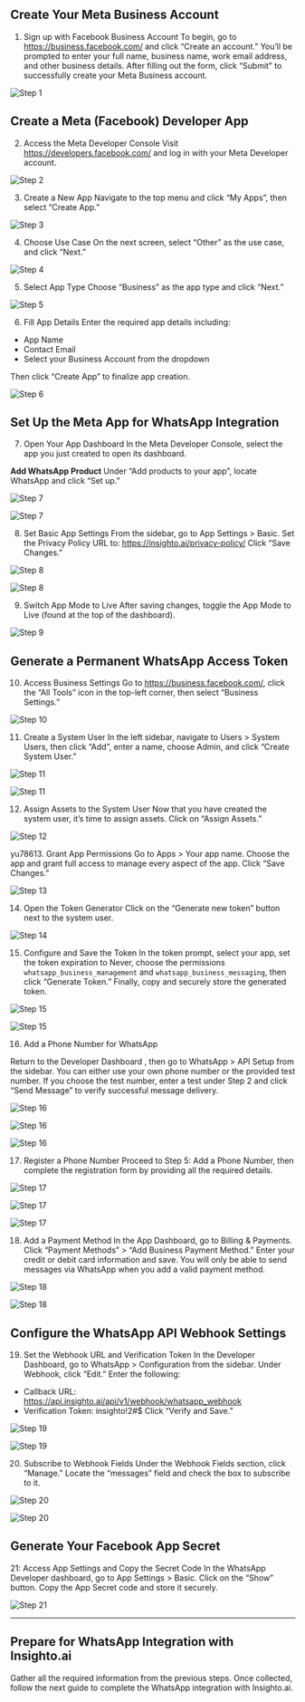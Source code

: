 
## Create Your Meta Business Account

1. Sign up with Facebook Business Account
To begin, go to https://business.facebook.com/ and click “Create an account.” You’ll be prompted to enter your full name, business name, work email address, and other business details. After filling out the form, click “Submit” to successfully create your Meta Business account.

![Step 1](images/whatsapp/1.png)

## Create a Meta (Facebook) Developer App

2. Access the Meta Developer Console
Visit https://developers.facebook.com/ and log in with your Meta Developer account.

![Step 2](images/whatsapp/2.png)

3. Create a New App
Navigate to the top menu and click “My Apps”, then select “Create App.”

![Step 3](images/whatsapp/3.png)

4. Choose Use Case
On the next screen, select “Other” as the use case, and click “Next.”

![Step 4](images/whatsapp/4.png)

5. Select App Type
Choose “Business” as the app type and click “Next.”

![Step 5](images/whatsapp/5.png)

6. Fill App Details
Enter the required app details including:
- App Name
- Contact Email
- Select your Business Account from the dropdown

Then click “Create App” to finalize app creation.

![Step 6](images/whatsapp/6.png)

## Set Up the Meta App for WhatsApp Integration

7. Open Your App Dashboard
In the Meta Developer Console, select the app you just created to open its dashboard.

**Add WhatsApp Product**
Under “Add products to your app”, locate WhatsApp and click “Set up.”

![Step 7](images/whatsapp/7.png)

![Step 7](images/whatsapp/7.1.png)

8. Set Basic App Settings
From the sidebar, go to App Settings > Basic.
Set the Privacy Policy URL to: https://insighto.ai/privacy-policy/
Click “Save Changes.”

![Step 8](images/whatsapp/8.png)

![Step 8](images/whatsapp/8.1.png)

9. Switch App Mode to Live
After saving changes, toggle the App Mode to Live (found at the top of the dashboard).

![Step 9](images/whatsapp/9.png)

## Generate a Permanent WhatsApp Access Token

10. Access Business Settings
Go to https://business.facebook.com/, click the “All Tools” icon in the top-left corner, then select “Business Settings.”

![Step 10](images/whatsapp/10.png)

11. Create a System User
In the left sidebar, navigate to Users > System Users, then click “Add”, enter a name, choose Admin, and click “Create System User.”

![Step 11](images/whatsapp/11.png)

![Step 11](images/whatsapp/11.1.png)

12. Assign Assets to the System User
Now that you have created the system user, it’s time to assign assets. Click on “Assign Assets.”

![Step 12](images/whatsapp/12.png)

yu78613. Grant App Permissions
Go to Apps > Your app name. Choose the app and grant full access to manage every aspect of the app. Click “Save Changes.”

![Step 13](images/whatsapp/13.png)

14. Open the Token Generator
Click on the “Generate new token” button next to the system user.

![Step 14](images/whatsapp/14.png)

15. Configure and Save the Token
In the token prompt, select your app, set the token expiration to Never, choose the permissions `whatsapp_business_management` and `whatsapp_business_messaging`, then click “Generate Token.” Finally, copy and securely store the generated token.

![Step 15](images/whatsapp/15.png)

![Step 15](images/whatsapp/15.1.png)

16. Add a Phone Number for WhatsApp

Return to the Developer Dashboard , then go to WhatsApp > API Setup from the sidebar.
You can either use your own phone number or the provided test number. 
If you choose the test number, enter a test under Step 2 and click “Send Message” to verify successful message delivery.

![Step 16](images/whatsapp/16.png)

![Step 16](images/whatsapp/16.1.png)

![Step 16](images/whatsapp/16.2.png)

17. Register a Phone Number
Proceed to Step 5: Add a Phone Number, then complete the registration form by providing all the required details.

![Step 17](images/whatsapp/17.png)

![Step 17](images/whatsapp/17.1.png)

![Step 17](images/whatsapp/17.2.png)
   


18. Add a Payment Method
In the App Dashboard, go to Billing & Payments.
Click “Payment Methods” > “Add Business Payment Method.”
Enter your credit or debit card information and save.
You will only be able to send messages via WhatsApp when you add a valid payment method.

![Step 18](images/whatsapp/18.png)

![Step 18](images/whatsapp/18.1.png)

## Configure the WhatsApp API Webhook Settings

19. Set the Webhook URL and Verification Token
In the Developer Dashboard, go to WhatsApp > Configuration from the sidebar. Under Webhook, click “Edit.”
Enter the following:
- Callback URL: https://api.insighto.ai/api/v1/webhook/whatsapp_webhook
- Verification Token: insighto!2#$
Click “Verify and Save.”

![Step 19](images/whatsapp/19.png)

![Step 19](images/whatsapp/19.1.png)


20. Subscribe to Webhook Fields
Under the Webhook Fields section, click “Manage.” Locate the “messages” field and check the box to subscribe to it.

![Step 20](images/whatsapp/20.png)

![Step 20](images/whatsapp/20.1.png)
## Generate Your Facebook App Secret

 21: Access App Settings and Copy the Secret Code
In the WhatsApp Developer dashboard, go to App Settings > Basic.
Click on the “Show” button. Copy the App Secret code and store it securely.

![Step 21](images/whatsapp/21.png)

---

## Prepare for WhatsApp Integration with Insighto.ai
Gather all the required information from the previous steps. Once collected, follow the next guide to complete the WhatsApp integration with Insighto.ai.

